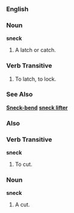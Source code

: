 ===English===
===Noun===
'''sneck'''
# A latch or catch.
===Verb Transitive===
# To latch, to lock.
===See Also===
'''[[Sneck-bend]]'''
'''[[sneck lifter]]'''

===Also===
===Verb Transitive===
'''sneck'''
# To cut.
===Noun===
'''sneck'''
# A cut.